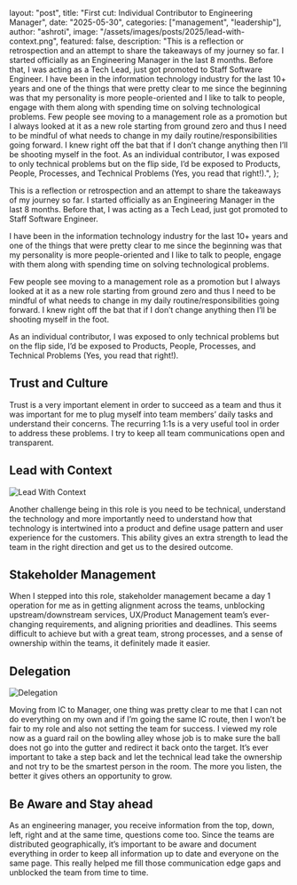   layout: "post",
  title: "First cut: Individual Contributor to Engineering Manager",
  date: "2025-05-30",
  categories: ["management", "leadership"],
  author: "ashroti",
  image: "/assets/images/posts/2025/lead-with-context.png",
  featured: false,
  description:
    "This is a reflection or retrospection and an attempt to share the takeaways of my journey so far. I started officially as an Engineering Manager in the last 8 months. Before that, I was acting as a Tech Lead, just got promoted to Staff Software Engineer. I have been in the information technology industry for the last 10+ years and one of the things that were pretty clear to me since the beginning was that my personality is more people-oriented and I like to talk to people, engage with them along with spending time on solving technological problems. Few people see moving to a management role as a promotion but I always looked at it as a new role starting from ground zero and thus I need to be mindful of what needs to change in my daily routine/responsibilities going forward. I knew right off the bat that if I don’t change anything then I’ll be shooting myself in the foot. As an individual contributor, I was exposed to only technical problems but on the flip side, I’d be exposed to Products, People, Processes, and Technical Problems (Yes, you read that right!).",
};

This is a reflection or retrospection and an attempt to share the takeaways of my journey so far. I started officially as an Engineering Manager in the last 8 months. Before that, I was acting as a Tech Lead, just got promoted to Staff Software Engineer.

I have been in the information technology industry for the last 10+ years and one of the things that were pretty clear to me since the beginning was that my personality is more people-oriented and I like to talk to people, engage with them along with spending time on solving technological problems.

Few people see moving to a management role as a promotion but I always looked at it as a new role starting from ground zero and thus I need to be mindful of what needs to change in my daily routine/responsibilities going forward. I knew right off the bat that if I don’t change anything then I’ll be shooting myself in the foot.

As an individual contributor, I was exposed to only technical problems but on the flip side, I’d be exposed to Products, People, Processes, and Technical Problems (Yes, you read that right!).

## Trust and Culture

Trust is a very important element in order to succeed as a team and thus it was important for me to plug myself into team members’ daily tasks and understand their concerns. The recurring 1:1s is a very useful tool in order to address these problems. I try to keep all team communications open and transparent.

## Lead with Context

![Lead With Context](/assets//images/posts/2025/lead-with-context.png "Lead With Context")

Another challenge being in this role is you need to be technical, understand the technology and more importantly need to understand how that technology is intertwined into a product and define usage pattern and user experience for the customers. This ability gives an extra strength to lead the team in the right direction and get us to the desired outcome.

## Stakeholder Management

When I stepped into this role, stakeholder management became a day 1 operation for me as in getting alignment across the teams, unblocking upstream/downstream services, UX/Product Management team’s ever-changing requirements, and aligning priorities and deadlines. This seems difficult to achieve but with a great team, strong processes, and a sense of ownership within the teams, it definitely made it easier.

## Delegation

![Delegation](/assets//images/posts/2025/delegation.png "Delegation")

Moving from IC to Manager, one thing was pretty clear to me that I can not do everything on my own and if I’m going the same IC route, then I won’t be fair to my role and also not setting the team for success. I viewed my role now as a guard rail on the bowling alley whose job is to make sure the ball does not go into the gutter and redirect it back onto the target. It’s ever important to take a step back and let the technical lead take the ownership and not try to be the smartest person in the room. The more you listen, the better it gives others an opportunity to grow.

## Be Aware and Stay ahead

As an engineering manager, you receive information from the top, down, left, right and at the same time, questions come too. Since the teams are distributed geographically, it’s important to be aware and document everything in order to keep all information up to date and everyone on the same page. This really helped me fill those communication edge gaps and unblocked the team from time to time.
